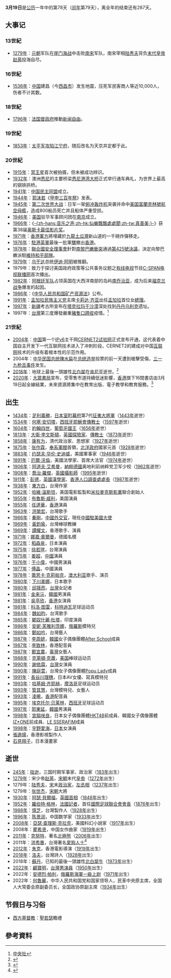 {{noteTA
|G1=地名
|G2=美國總統
|G3=USState
|G4=PP
|G5=Show
|G6=Military
|G7=IT
|1=zh-hans:音乐之声; zh-hant:音樂之聲; zh-hk:仙樂飄飄處處聞; zh-tw:真善美;
|2=zh-hans:桂河大桥; zh-hk:桂河橋; zh-tw:桂河大橋;
|3=zh-hans:阿明;zh-hk:阿敏;zh-tw:阿敏;
|4=zh-hk:高清;zh-tw:高畫質;zh-hans:高清;
|5=zh-hans:悉尼海港大桥;zh-hk:悉尼港灣大橋;zh-tw:雪梨港灣大橋;
}}
{{DayInMonth|3}}
'''3月19日'''是[[公历|公历]]一年中的第78天（[[闰年|闰年]]第79天），离全年的结束还有287天。

==大事记==
=== 13世紀 ===				
* [[1279年|1279年]]：[[元朝|元朝]]军队在[[崖门海战|崖门海战]]中击败[[南宋|南宋]]军队，南宋宰相[[陆秀夫|陆秀夫]]背负[[宋朝君主列表|末代皇帝]][[赵昺|赵昺]]投海自尽。

=== 16世紀 ===
* [[1536年|1536年]]：[[中国|中国]]建昌（今[[西昌市|西昌市]]）发生地震，压死军民客商人等近10,000人，伤者不计其数。

=== 18世紀 ===
* [[1796年|1796年]]：[[法国督政府|法国督政府]]推動[[新闻自由|新闻自由]]。

=== 19世紀 ===
* [[1853年|1853年]]：[[太平天国|太平军]][[江宁之战|攻陷]][[江宁府|江宁府]]，随后改名为天京并定都于此。

=== 20世紀 ===
* [[1915年|1915年]]：[[冥王星|冥王星]]首次被拍摄，但未被成功辨识。
* [[1932年|1932年]]：澳洲[[悉尼|悉尼]]的主要桥梁[[悉尼港湾大桥|悉尼港湾大桥]]正式举行通车典礼，为世界上最高的钢铁拱桥。
* [[1941年|1941年]]：[[中国民主同盟|中国民主同盟]]成立。
* [[1944年|1944年]]：[[郭沫若|郭沫若]]《[[甲申三百年祭|甲申三百年祭]]》发表。
* [[1945年|1945年]]：[[第二次世界大战|第二次世界大战]]：日军一架[[俯冲轰炸机|俯冲轰炸机]]突袭并命中[[美国|美国]][[富蘭克林號航空母艦|富蘭克林號航空母艦]]，造成800船员死亡并且船体严重受损。
* [[1946年|1946年]]：[[美国|美国]]驻华军事顾问团在[[南京|南京]]成立。
* [[1966年|1966年]]：《[[音樂之聲_(電影)|-{zh-hans:音乐之声;zh-hk:仙樂飄飄處處聞;zh-tw:真善美;}-]]》获第38届[[奥斯卡最佳影片奖|奥斯卡最佳影片奖]]。
* [[1971年|1971年]]：[[駐港英軍|香港軍方]]將埋藏於[[九龍|九龍]][[土瓜灣|土瓜灣]]新山道的一千磅炸彈移走。
* [[1976年|1976年]]：[[駐港英軍|駐港英軍]]最後一批軍[[騾|騾]]撤出[[香港|香港]]。
* [[1978年|1978年]]：[[聯合國安全理事會|聯合國安全理事會]]針對[[1978年南黎巴嫩衝突|南黎巴嫩衝突]]通過[[聯合國安理會425號決議|第425號決議]]，決定向黎巴嫩派駐[[聯合國維持和平部隊|維持和平部隊]]。
* [[1979年|1979年]]：[[乌干达|乌干达]]总统[[伊迪·阿明|伊迪·阿明]]被推翻。
* 1979年：致力于探讨美国政府政策等公共事务议题之[[有线电视|有线电视]]节目[[C-SPAN|C-SPAN]][[电视联播网|电视联播网]]首次播出。
* [[1982年|1982年]]：[[阿根廷军事|阿根廷军队]]占领英国在大西洋南部的岛屿[[南乔治亚|南乔治亚]]，成为后来[[福克兰战争|福克兰战争]]爆发的起因。
* [[1986年|1986年]]：《[[:s:中华人民共和国矿产资源法|中华人民共和国矿产资源法]]》公布。 
* [[1991年|1991年]]：[[孟加拉民族主义党|孟加拉民族主义党]]主席[[卡莉达·齐亚|卡莉达·齐亚]]出任[[孟加拉|孟加拉]]首位女[[孟加拉國總理|總理]]。
* [[1997年|1997年]]：[[新疆|新疆]]考古所宣布在[[塔克拉玛干沙漠|塔克拉玛干沙漠]]深处找到[[丹丹乌利克|丹丹乌利克]]遗址。
* 1997年：[[台灣|台灣]]第三度爆發嚴重[[豬|豬隻]][[口蹄疫|口蹄疫]]疫情。<ref>[http://www.cna.com.tw/news/firstnews/201806290031-1.aspx 中央社]{{Wayback|url=http://www.cna.com.tw/news/firstnews/201806290031-1.aspx |date=20180904044224 }}</ref>

=== 21世紀 ===
* [[2004年|2004年]]：[[中国|中国]]第一个[[IPv6|IPv6]]主干网[[中国教育和科研计算机网|CERNET2试验网]]正式宣布开通，这代表着中国自主开发下一代互联网技术进入了冲刺阶段，CERNET2的建成对中国[[互联网|互联网]]技术的升级有着根本性的示范作用。
* 2004年：[[中华民国总统|中华民国总统]][[陳水扁|陳水扁]]在[[2004年中華民國總統選舉|总统选举]]投票的前一天遭到槍擊受傷，[[三一九枪击事件|三一九枪击事件]]发生。
* [[2018年|2018年]]：地球上最後一頭雄性[[北白犀|北白犀]]在[[肯尼亚|肯尼亚]]逝世。<ref>{{Cite news |url=http://www.bbc.com/news/world-africa-43468066 |title=Rhino dies: Sudan was the last male northern white |work=BBC News |date=2018-03-20 |accessdate=2018-03-20 |archive-date=2018-03-20 |archive-url=https://web.archive.org/web/20180320075948/http://www.bbc.com/news/world-africa-43468066 |dead-url=no }}</ref>
* [[2020年|2020年]]：[[大眾書局|大眾書局]]宣布，受零售巿道持續低迷影響，[[香港|香港]]旗下16間書店由3月19日起全線結業，未來資源將集中在教育出版、電子教學和教育服務。<ref>{{cite news |title=大眾宣布16間書局明起全線結業 |url=https://std.stheadline.com/instant/articles/detail/1226164/%E5%8D%B3%E6%99%82-%E9%A6%99%E6%B8%AF-%E5%A4%A7%E7%9C%BE%E5%AE%A3%E5%B8%8316%E9%96%93%E6%9B%B8%E5%B1%80%E6%98%8E%E8%B5%B7%E5%85%A8%E7%B7%9A%E7%B5%90%E6%A5%AD |accessdate=2020-03-18 |work=星島日報 |date=2020-03-18 |archive-date=2020-04-02 |archive-url=https://web.archive.org/web/20200402052410/https://std.stheadline.com/instant/articles/detail/1226164/%E5%8D%B3%E6%99%82-%E9%A6%99%E6%B8%AF-%E5%A4%A7%E7%9C%BE%E5%AE%A3%E5%B8%8316%E9%96%93%E6%9B%B8%E5%B1%80%E6%98%8E%E8%B5%B7%E5%85%A8%E7%B7%9A%E7%B5%90%E6%A5%AD |dead-url=no }}</ref>

==出生==	
* [[1434年|1434年]]：[[足利義勝|足利義勝]]，[[日本|日本]][[室町幕府|室町幕府]]第7代[[征夷大將軍|征夷大將軍]]（[[1443年|1443年]]逝世）
* [[1534年|1534年]]：[[何塞·安切塔|何塞·安切塔]]，[[西班牙|西班牙]][[耶穌會|耶穌會]][[傳教士|傳教士]]（[[1597年|1597年]]逝世）
* [[1604年|1604年]]：[[若昂四世|約翰四世]]，[[葡萄牙國王|葡萄牙國王]]（[[1656年|1656年]]逝世）
* [[1813年|1813年]]：[[戴维·利文斯通|大衛·李文斯頓]]，[[英國|英國]][[探險家|探險家]]、[[傳教士|傳教士]]（[[1873年|1873年]]逝世）
* [[1858年|1858年]]：[[康有为|康有为]]，清代政治家、思想家（[[1927年|1927年]]逝世）
* [[1875年|1875年]]：[[张作霖|张作霖]]，[[奉系軍閥|奉系軍閥]]首領，[[北洋政府|北洋政府]]國家元首（[[1928年|1928年]]逝世）
* [[1883年|1883年]]：[[约瑟夫·华伦·史迪威|约瑟夫·华伦·史迪威]]，美國軍事家（[[1946年|1946年]]逝世）
* [[1891年|1891年]]：[[厄爾·沃倫|厄爾·沃倫]]，美國法學家、首席大法官（[[1974年|1974年]]逝世）
* [[1906年|1906年]]：[[阿道夫·艾希曼|阿道夫·艾希曼]]，[[納粹德國|納粹德國]]奥地利前纳粹党卫军少校（[[1962年|1962年]]逝世）
* [[1908年|1908年]]：[[喬治·羅傑|喬治·羅傑]]，[[英國|英國]][[攝影師|攝影師]]（[[1995年|1995年]]逝世）
* [[1911年|1911年]]：[[彭德_(1911年)|彭德]]，[[英國|英國]][[漢學家|漢學家]]、[[香港|香港]][[政府統計處|人口調查處處長]]（[[1987年|1987年]]逝世）
* [[1938年|1938年]]：[[東方白|東方白]]，台灣作家
* [[1952年|1952年]]：[[哈維·溫斯坦|哈維·溫斯坦]]，美国電影監製和[[米拉麥克斯影業|米拉麥克斯影業]]聯合創始人
* [[1955年|1955年]]：[[布魯斯·威利|布魯斯·威利]]，美国演員
* [[1955年|1955年]]：[[任達華|任達華]]，[[香港|香港]]演員
* [[1963年|1963年]]：[[洪榮宏|洪榮宏]]，台灣歌手
* [[1966年|1966年]]：[[秦剛|秦剛]]，[[中華人民共和國|中國]][[外交官|外交官]]，現任[[中國駐美國大使列表|中國駐美國大使]]
* [[1969年|1969年]]：[[黃鈞瑜|黃鈞瑜]]，台灣棒球教練
* [[1969年|1969年]]：[[譚耀文|譚耀文]]，香港歌手、演員
* [[1971年|1971年]]：[[娜嘉·奧爾曼|娜嘉·奧爾曼]]，德國名模
* [[1972年|1972年]]：[[稻森泉|稻森泉]]，日本演員
* [[1975年|1975年]]：[[徐若瑄|徐若瑄]]，台灣演員
* [[1975年|1975年]]：[[姜超|姜超]]，[[中國|中國]]演員
* [[1976年|1976年]]：[[于小偉|于小偉]]，中國男演員
* [[1977年|1977年]]：[[傅晶|傅晶]]，中國演員
* [[1978年|1978年]]：[[蕾恩卡·克莉帕克|蕾恩卡·克莉帕克]]，[[澳大利亚|澳大利亚]]歌手、演员
* [[1980年|1980年]]：[[下川美娜|下川美娜]]，日本歌手
* [[1980年|1980年]]：[[邱薇而|邱薇而]]，[[台灣|台灣]]女記者
* [[1981年|1981年]]：[[金来沅|金来沅]]，[[韓國|韓國]]男演員
* [[1981年|1981年]]：[[吳亭欣|吳亭欣]]，[[香港|香港]]女演員
* [[1981年|1981年]]：[[科洛·图雷|科洛·图雷]]，[[科特迪瓦|科特迪瓦]]足球运动员
* [[1984年|1984年]]：[[魏如昀|魏如昀]]，台湾歌手
* [[1985年|1985年]]：[[鄲奴什麗·杜塔|鄲奴什麗·杜塔]]，印度演員
* [[1986年|1986年]]：[[安妮·芙雅利茨娜|安妮·芙雅利茨娜]]，[[俄羅斯|俄羅斯]]模特兒
* [[1986年|1986年]]：[[鄭如吟|鄭如吟]]，台灣藝人
* [[1987年|1987年]]：[[李周妍|李周妍]]，[[韓國|韓國]]女子偶像團體[[After_School|After School]]成員
* [[1987年|1987年]]：[[李致林|李致林]]，香港配音員
* [[1987年|1987年]]：[[鄭宜農|鄭宜農]]，[[臺灣|臺灣]]女藝人
* [[1988年|1988年]]：[[克萊頓·克蕭|克萊頓·克蕭]]，[[美国|美国]]棒球运动员
* [[1990年|1990年]]：[[謝依霖|謝依霖]]，[[台灣|台灣]]女演員
* [[1990年|1990年]]：[[陳庭萱|陳庭萱]]，台灣女子偶像團體[[Popu_Lady|Popu Lady]]成員
* [[1991年|1991年]]：[[長谷川理穗|長谷川理穗]]，日本AV女優、寫真模特兒
* [[1993年|1993年]]：[[哈基姆·薛耶治|哈基姆·齐耶赫]]，[[摩洛哥|摩洛哥]]足球运动员
* [[1993年|1993年]]：[[管其慧|管其慧]]，台灣模特兒、女藝人
* [[1993年|1993年]]：[[凌晞|凌晞]]，[[香港|香港]]配音員
* [[1995年|1995年]]：[[埃克托尔·贝列林|埃克托尔·贝莱林]]，[[西班牙|西班牙]]足球运动员
* [[1997年|1997年]]：[[郭東延|郭東延]]，[[韓國|韓國]]男演員
* [[1998年|1998年]]：[[宮脇咲良|宮脇咲良]]，日本女子偶像團體[[HKT48|HKT48]]前成員、韓國女子偶像團體[[IZ*ONE|IZ*ONE]]前成員、[[LE_SSERAFIM|LE SSERAFIM]]成員
* [[1998年|1998年]]：[[宇野愛海|宇野愛海]]，[[日本|日本]]女演員
* [[張遨揚|張遨揚]]，香港影視製作人
* [[石見翔子|石見翔子]]，日本漫畫家

==逝世==	
* [[245年|245年]]：[[陆逊|陆逊]]，三国时期军事家、政治家（[[183年|183年]]出生）					
* [[1279年|1279年]]：宋少帝[[赵昺|赵昺]]，[[宋朝|宋朝]]末代[[宋朝君主列表|皇帝]]（[[1272年|1272年]]出生）
* 1279年：[[陆秀夫|陆秀夫]]，[[宋朝|宋]]末[[政治家|政治家]]，[[左丞相|左丞相]]（[[1237年|1237年]]出生）
* 1279年：[[张世杰|张世杰]]，[[宋朝|宋朝]]大將
* [[1930年|1930年]]：[[阿瑟·貝爾福|阿瑟·貝爾福]]，[[英國首相|英國首相]]（[[1848年|1848年]]出生）
* [[1952年|1952年]]：[[羅伯特·格林_(國際足球聯合會會長)|羅伯特·格林]]，[[法國|法國]][[記者|記者]]，首任[[國際足球聯合會|國際足球聯合會]][[國際足球聯合會主席列表|會長]]（[[1876年|1876年]]出生）
* [[1988年|1988年]]：[[慎芝|慎芝]]，台灣製作人（[[1928年|1928年]]出生）
* [[1996年|1996年]]：[[陈景润|陈景润]]，中国数学家（[[1933年|1933年]]出生）
* [[2008年|2008年]]：[[亞瑟·查理斯·克拉克|亞瑟·查理斯·克拉克]]，美國科幻小說家（[[1917年|1917年]]出生）
* 2008年：[[瞿希贤|瞿希贤]]，中国女作曲家（[[1919年|1919年]]出生）
* [[2011年|2011年]]：[[克努特_(北極熊)|克努特]]，著名[[北極熊|北極熊]]（[[2006年|2006年]]出生）
* 2011年：[[洪秀惠|洪秀惠]]，台灣著名[[愛狗人士|愛狗人士]]<ref>{{Cite news|url=https://tw.news.yahoo.com/%E7%8B%97%E5%A0%B4%E6%84%8F%E5%A4%96%E8%BA%AB%E6%95%85-%E7%99%BE%E7%8A%AC%E8%AD%B7%E5%B1%8D%E4%B8%8D%E9%9B%A2-%E7%85%A7%E9%A1%A7%E6%B5%81%E6%B5%AA%E7%8A%AC-%E6%B4%AA%E7%A7%80%E6%83%A0%E9%9E%A0%E8%BA%AC%E7%9B%A1%E7%98%81-20110320-120404-764.html|title=狗場意外身故 百犬護屍不離 照顧流浪犬 洪秀惠鞠躬盡瘁|author=張立勳、林宏聰、李翰|date=2011-03-21|work=中國時報|accessdate=2018-11-05|language=zh-TW|archive-date=2020-04-02|archive-url=https://web.archive.org/web/20200402052414/https://tw.news.yahoo.com/%E7%8B%97%E5%A0%B4%E6%84%8F%E5%A4%96%E8%BA%AB%E6%95%85-%E7%99%BE%E7%8A%AC%E8%AD%B7%E5%B1%8D%E4%B8%8D%E9%9B%A2-%E7%85%A7%E9%A1%A7%E6%B5%81%E6%B5%AA%E7%8A%AC-%E6%B4%AA%E7%A7%80%E6%83%A0%E9%9E%A0%E8%BA%AC%E7%9B%A1%E7%98%81-20110320-120404-764.html|dead-url=no}}</ref>
* [[2012年|2012年]]：[[朱克|朱克]]，香港電影導演（[[1919年|1919年]]出生）
* [[2018年|2018年]]：[[洛夫_(詩人)|洛夫]]，台灣詩人（[[1928年|1928年]]出生）
* 2018年：[[蘇丹_(犀牛)|蘇丹]]，已知的最後一頭雄性[[北白犀牛|北白犀牛]]（[[1973年|1973年]]出生）
* [[2022年|2022年]]：[[顧寶明|顧寶明]]，[[台灣|台灣]][[男演員|男演員]]（[[1950年|1950年]]出生）
* 2022年：[[安德烈·帕利|安德烈·帕利]]，[[俄羅斯|俄羅斯]][[俄羅斯海軍|海軍]][[海軍上校|一級上尉]]（[[1971年|1971年]]出生）
* 2022年：[[何魯麗|何魯麗]]，中华人民共和国党和国家领导人，民革中央原主席，全国人大常委会原副委员长，全国政协原副主席（[[1934年|1934年]]出生）

== 节假日与习俗 ==
* [[西方基督教|西方基督教]]：[[聖若瑟|聖若瑟]]瞻禮

== 參考資料 ==
{{reflist}}

{{commons|Category:19 March}}
{{月份}}